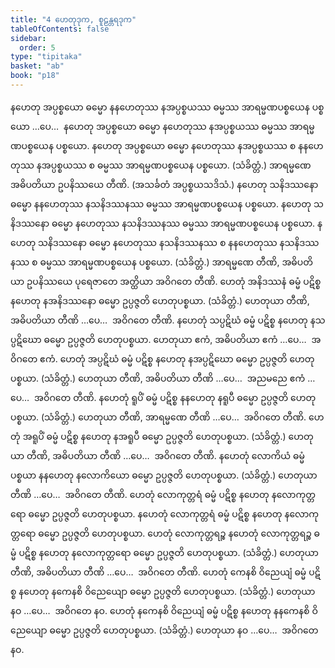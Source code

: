 ```yaml
---
title: "4 ဟေတုဒုက, စူဠန္တရဒုက"
tableOfContents: false
sidebar:
  order: 5
type: "tipitaka"
basket: "ab"
book: "p18"
---
```



<DynamicBreadcrumb />

<Division number="9" book="p18" e="ch" v="40" p="309">

<Paragraph number="27" book="p18">
နဟေတု အပ္ပစ္စယော ဓမ္မော နနဟေတုဿ နအပ္ပစ္စယဿ ဓမ္မဿ အာရမ္မဏပစ္စယေန ပစ္စယော …ပေ…  နဟေတု အပ္ပစ္စယော ဓမ္မော နဟေတုဿ နအပ္ပစ္စယဿ ဓမ္မဿ အာရမ္မဏပစ္စယေန ပစ္စယော. နဟေတု အပ္ပစ္စယော ဓမ္မော နဟေတုဿ နအပ္ပစ္စယဿ စ နနဟေတုဿ နအပ္ပစ္စယဿ စ ဓမ္မဿ အာရမ္မဏပစ္စယေန ပစ္စယော. (သံခိတ္တံ.)
</Paragraph>

<Paragraph number="28" book="p18">
အာရမ္မဏေ အဓိပတိယာ ဥပနိဿယေ တီဏိ. (အသင်္ခတံ အပ္ပစ္စယသဒိသံ.)
</Paragraph>

</Division>
<Division number="10" book="p18" e="ch" v="40" p="309">

<Paragraph number="29" book="p18">
နဟေတု သနိဒဿနော ဓမ္မော နနဟေတုဿ နသနိဒဿနဿ ဓမ္မဿ အာရမ္မဏပစ္စယေန ပစ္စယော. နဟေတု သနိဒဿနော ဓမ္မော နဟေတုဿ နသနိဒဿနဿ ဓမ္မဿ အာရမ္မဏပစ္စယေန ပစ္စယော. နဟေတု သနိဒဿနော ဓမ္မော နဟေတုဿ နသနိဒဿနဿ စ နနဟေတုဿ နသနိဒဿနဿ စ ဓမ္မဿ အာရမ္မဏပစ္စယေန ပစ္စယော. (သံခိတ္တံ.) အာရမ္မဏေ တီဏိ, အဓိပတိယာ ဥပနိဿယေ ပုရေဇာတေ အတ္ထိယာ အဝိဂတေ တီဏိ.
</Paragraph>

<Paragraph number="30" book="p18">
ဟေတုံ အနိဒဿနံ ဓမ္မံ ပဋိစ္စ နဟေတု နအနိဒဿနော ဓမ္မော ဥပ္ပဇ္ဇတိ ဟေတုပစ္စယာ. (သံခိတ္တံ.) ဟေတုယာ တီဏိ, အဓိပတိယာ တီဏိ …ပေ…  အဝိဂတေ တီဏိ.
</Paragraph>

</Division>
<Division number="11" book="p18" e="ch" v="40" p="309">

<Paragraph number="31" book="p18">
နဟေတုံ သပ္ပဋိဃံ ဓမ္မံ ပဋိစ္စ နဟေတု နသပ္ပဋိဃော ဓမ္မော ဥပ္ပဇ္ဇတိ ဟေတုပစ္စယာ. ဟေတုယာ ဧကံ, အဓိပတိယာ ဧကံ …ပေ…  အဝိဂတေ ဧကံ.
</Paragraph>

<Paragraph number="32" book="p18">
ဟေတုံ အပ္ပဋိဃံ ဓမ္မံ ပဋိစ္စ နဟေတု နအပ္ပဋိဃော ဓမ္မော ဥပ္ပဇ္ဇတိ ဟေတုပစ္စယာ. (သံခိတ္တံ.) ဟေတုယာ တီဏိ, အဓိပတိယာ တီဏိ …ပေ…  အညမညေ ဧကံ …ပေ…  အဝိဂတေ တီဏိ.
</Paragraph>

</Division>
<Division number="12" book="p18" e="ch" v="40" p="310">

<Paragraph number="33" book="p18">
နဟေတုံ ရူပိံ ဓမ္မံ ပဋိစ္စ နနဟေတု နရူပီ ဓမ္မော ဥပ္ပဇ္ဇတိ ဟေတုပစ္စယာ. (သံခိတ္တံ.) ဟေတုယာ တီဏိ, အာရမ္မဏေ တီဏိ …ပေ…  အဝိဂတေ တီဏိ.
</Paragraph>

<Paragraph number="34" book="p18">
ဟေတုံ အရူပိံ ဓမ္မံ ပဋိစ္စ နဟေတု နအရူပီ ဓမ္မော ဥပ္ပဇ္ဇတိ ဟေတုပစ္စယာ. (သံခိတ္တံ.) ဟေတုယာ တီဏိ, အဓိပတိယာ တီဏိ …ပေ…  အဝိဂတေ တီဏိ.
</Paragraph>

</Division>
<Division number="13" book="p18" e="ch" v="40" p="310">

<Paragraph number="35" book="p18">
နဟေတုံ လောကိယံ ဓမ္မံ ပစ္စယာ နနဟေတု နလောကိယော ဓမ္မော ဥပ္ပဇ္ဇတိ ဟေတုပစ္စယာ. (သံခိတ္တံ.) ဟေတုယာ တီဏိ …ပေ…  အဝိဂတေ တီဏိ.
</Paragraph>

<Paragraph number="36" book="p18">
ဟေတုံ လောကုတ္တရံ ဓမ္မံ ပဋိစ္စ နဟေတု နလောကုတ္တရော ဓမ္မော ဥပ္ပဇ္ဇတိ ဟေတုပစ္စယာ. နဟေတုံ လောကုတ္တရံ ဓမ္မံ ပဋိစ္စ နဟေတု နလောကုတ္တရော ဓမ္မော ဥပ္ပဇ္ဇတိ ဟေတုပစ္စယာ. ဟေတုံ လောကုတ္တရဉ္စ နဟေတုံ လောကုတ္တရဉ္စ ဓမ္မံ ပဋိစ္စ နဟေတု နလောကုတ္တရော ဓမ္မော ဥပ္ပဇ္ဇတိ ဟေတုပစ္စယာ. (သံခိတ္တံ.) ဟေတုယာ တီဏိ, အဓိပတိယာ တီဏိ …ပေ…  အဝိဂတေ တီဏိ.
</Paragraph>

</Division>
<Division number="14" book="p18" e="ch" v="40" p="310">

<Paragraph number="37" book="p18">
ဟေတုံ ကေနစိ ဝိညေယျံ ဓမ္မံ ပဋိစ္စ နဟေတု နကေနစိ ဝိညေယျော ဓမ္မော ဥပ္ပဇ္ဇတိ ဟေတုပစ္စယာ. (သံခိတ္တံ.) ဟေတုယာ နဝ …ပေ…  အဝိဂတေ နဝ.
</Paragraph>

<Paragraph number="38" book="p18">
ဟေတုံ နကေနစိ ဝိညေယျံ ဓမ္မံ ပဋိစ္စ နဟေတု နနကေနစိ ဝိညေယျော ဓမ္မော ဥပ္ပဇ္ဇတိ ဟေတုပစ္စယာ. (သံခိတ္တံ.) ဟေတုယာ နဝ …ပေ…  အဝိဂတေ နဝ.
</Paragraph>
</Division>